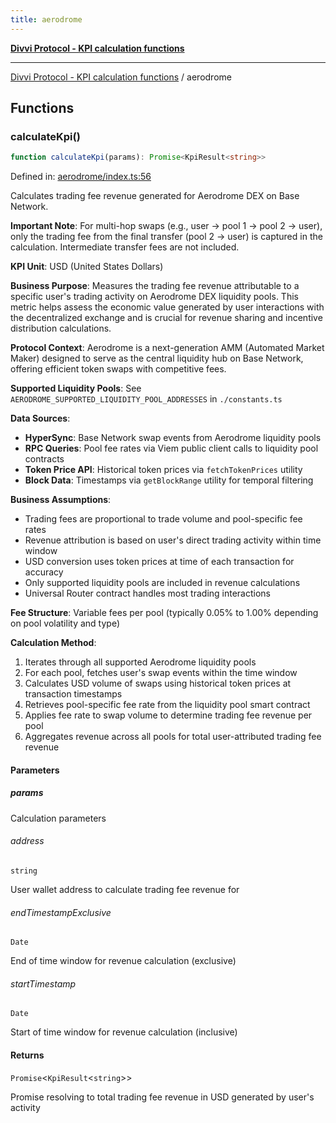 ```yaml
---
title: aerodrome
---
```

[**Divvi Protocol - KPI calculation functions**](./README)

---

[Divvi Protocol - KPI calculation functions](./README) / aerodrome
## Functions

### calculateKpi()

```ts
function calculateKpi(params): Promise<KpiResult<string>>
```

Defined in: [aerodrome/index.ts:56](https://github.com/divvi-xyz/divvi-protocol/blob/main/scripts/calculateKpi/protocols/aerodrome/index.ts#L56)

Calculates trading fee revenue generated for Aerodrome DEX on Base Network.

**Important Note**: For multi-hop swaps (e.g., user -> pool 1 -> pool 2 -> user),
only the trading fee from the final transfer (pool 2 -> user) is captured in the calculation.
Intermediate transfer fees are not included.

**KPI Unit**: USD (United States Dollars)

**Business Purpose**: Measures the trading fee revenue attributable to a specific user's trading activity
on Aerodrome DEX liquidity pools. This metric helps assess the economic value generated by user interactions
with the decentralized exchange and is crucial for revenue sharing and incentive distribution calculations.

**Protocol Context**: Aerodrome is a next-generation AMM (Automated Market Maker) designed to serve as the
central liquidity hub on Base Network, offering efficient token swaps with competitive fees.

**Supported Liquidity Pools**: See `AERODROME_SUPPORTED_LIQUIDITY_POOL_ADDRESSES` in `./constants.ts`

**Data Sources**:

- **HyperSync**: Base Network swap events from Aerodrome liquidity pools
- **RPC Queries**: Pool fee rates via Viem public client calls to liquidity pool contracts
- **Token Price API**: Historical token prices via `fetchTokenPrices` utility
- **Block Data**: Timestamps via `getBlockRange` utility for temporal filtering

**Business Assumptions**:

- Trading fees are proportional to trade volume and pool-specific fee rates
- Revenue attribution is based on user's direct trading activity within time window
- USD conversion uses token prices at time of each transaction for accuracy
- Only supported liquidity pools are included in revenue calculations
- Universal Router contract handles most trading interactions

**Fee Structure**: Variable fees per pool (typically 0.05% to 1.00% depending on pool volatility and type)

**Calculation Method**:

1. Iterates through all supported Aerodrome liquidity pools
2. For each pool, fetches user's swap events within the time window
3. Calculates USD volume of swaps using historical token prices at transaction timestamps
4. Retrieves pool-specific fee rate from the liquidity pool smart contract
5. Applies fee rate to swap volume to determine trading fee revenue per pool
6. Aggregates revenue across all pools for total user-attributed trading fee revenue

#### Parameters

##### params

Calculation parameters

###### address

`string`

User wallet address to calculate trading fee revenue for

###### endTimestampExclusive

`Date`

End of time window for revenue calculation (exclusive)

###### startTimestamp

`Date`

Start of time window for revenue calculation (inclusive)

#### Returns

`Promise`\<`KpiResult`\<`string`\>\>

Promise resolving to total trading fee revenue in USD generated by user's activity



<EditPage editUrl="https://github.com/divvi-xyz/divvi-protocol/edit/main/docs/calculate-kpi/aerodrome.md" lastModified="2025-08-06T15:51:38.000Z" />